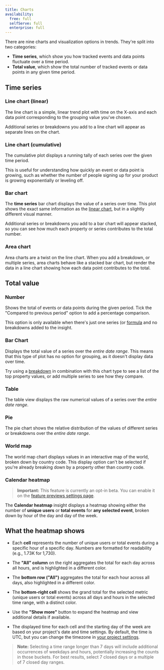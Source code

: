 ```yaml
---
title: Charts
availability:
  free: full
  selfServe: full
  enterprise: full
---
```



There are nine charts and visualization options in trends. They're split into two categories:

- **Time series**, which show you how tracked events and data points fluctuate over a time period.
- **Total value**, which show the total number of tracked events or data points in any given time period.

## Time series

### Line chart (linear)

<ProductScreenshot
    imageLight = {linerLight} 
    imageDark = {linerDark}
    classes="rounded"
    alt="Linear plot"
/>

The line chart is a simple, linear trend plot with time on the X-axis and each data point corresponding to the grouping value you've chosen.

Additional series or breakdowns you add to a line chart will appear as separate lines on the chart. 

### Line chart (cumulative)

<ProductScreenshot
    imageLight = {cumulativeLight} 
    imageDark = {cumulativeDark}
    classes="rounded"
    alt="Cumulative plot"
/>

The cumulative plot displays a running tally of each series over the given time period.

This is useful for understanding how quickly an event or data point is growing, such as whether the number of people signing up for your product is growing exponentially or leveling off.

### Bar chart

<ProductScreenshot
    imageLight = {timeBarchartLight} 
    imageDark = {timeBarchartDark}
    classes="rounded"
    alt="Time bar chart"
/>

The **time series** bar chart displays the value of a series over time. This plot shows the exact same information as the [linear chart](#line-chart-linear), but in a slightly different visual manner.

Additional series or breakdowns you add to a bar chart will appear stacked, so you can see how much each property or series contributes to the total number.

### Area chart

<ProductScreenshot
    imageLight = {areaLight} 
    imageDark = {areaDark}
    classes="rounded"
    alt="Area chart"
/>

Area charts are a twist on the line chart. When you add a breakdown, or multiple series, area charts behave like a stacked bar chart, but render the data in a line chart showing how each data point contributes to the total.

## Total value 

### Number

<ProductScreenshot
    imageLight = {activeViewersLight} 
    imageDark = {activeViewersDark}
    classes="rounded"
    alt="Total value"
/>

Shows the total of events or data points during the given period. Tick the "Compared to previous period" option to add a percentage comparison. 

This option is only available when there's just one series (or [formula](/docs/product-analytics/trends/formulas) and no breakdowns added to the insight.

### Bar Chart

<ProductScreenshot
    imageLight = {valueLight} 
    imageDark = {valueDark}
    classes="rounded"
    alt="Value bar chart"
/>

Displays the total value of a series over the _entire date range_. This means that this type of plot has no option for grouping, as it doesn't display data over time.

Try using a [breakdown](/docs/product-analytics/trends/breakdowns) in combination with this chart type to see a list of the top property values, or add multiple series to see how they compare.

### Table

<ProductScreenshot
    imageLight = {tableLight} 
    imageDark = {tableDark}
    classes="rounded"
    alt="Table chart"
/>

The table view displays the raw numerical values of a series over the _entire date range_.

### Pie

<ProductScreenshot
    imageLight = {pieLight} 
    imageDark = {pieDark}
    classes="rounded"
    alt="Pie chart"
/>

The pie chart shows the relative distribution of the values of different series or breakdowns over the _entire date range_.

### World map

<ProductScreenshot
    imageLight = {worldMapLight} 
    imageDark = {worldMapDark}
    classes="rounded"
    alt="World map chart"
/>

The world map chart displays values in an interactive map of the world, broken down by country code. This display option can't be selected if you're already breaking down by a property other than country code.

### Calendar heatmap

> **Important:** This feature is currently an opt-in beta. You can enable it on the [feature previews settings page](https://app.posthog.com/settings/user-feature-previews#calendar-heatmap-insight).

<ProductScreenshot
  imageLight = "https://res.cloudinary.com/dmukukwp6/image/upload/Screenshot_2025_08_22_at_11_47_06_AM_545abbeb38.png" 
  imageDark = "https://res.cloudinary.com/dmukukwp6/image/upload/Screenshot_2025_08_22_at_11_47_50_AM_2f91837123.png"
  alt="Calendar heatmap showing user activity patterns" 
  classes="rounded"
/>

The **Calendar heatmap** insight displays a heatmap showing either the number of **unique users** or **total events** for **any selected event**, broken down by hour of the day and day of the week.

## What the heatmap shows

- Each **cell** represents the number of unique users or total events during a specific hour of a specific day. Numbers are formatted for readability (e.g., 1.73K for 1,730).

- The **"All" column** on the right aggregates the total for each day across all hours, and is highlighted in a different color.

- The **bottom row ("All")** aggregates the total for each hour across all days, also highlighted in a different color.

- The **bottom-right cell** shows the grand total for the selected metric (unique users or total events) across all days and hours in the selected time range, with a distinct color.

- Use the **"Show more"** button to expand the heatmap and view additional details if available.

- The displayed time for each cell and the starting day of the week are based on your project's date and time settings. By default, the time is UTC, but you can change the timezone in [your project settings](https://us.posthog.com/settings/project-product-analytics#date-and-time).

> **Note:** Selecting a time range longer than 7 days will include additional occurrences of weekdays and hours, potentially increasing the counts in those buckets. For best results, select 7 closed days or a multiple of 7 closed day ranges.
